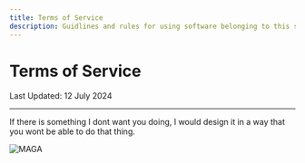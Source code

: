```yaml
---
title: Terms of Service
description: Guidlines and rules for using software belonging to this site
---
```


# Terms of Service
Last Updated: 12 July 2024

---

If there is something I dont want you doing, I would design it in a way that you wont be able to do that thing.

![MAGA](https://i.imgur.com/qfOuElX.jpeg)